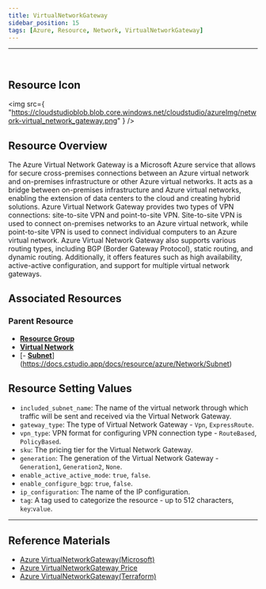 ```yaml
---
title: VirtualNetworkGateway
sidebar_position: 15
tags: [Azure, Resource, Network, VirtualNetworkGateway]
---
```


<hr />
<br />

## Resource Icon

<img
    src={
        "https://cloudstudioblob.blob.core.windows.net/cloudstudio/azureImg/network-virtual_network_gateway.png"
    }
/>

## Resource Overview

The Azure Virtual Network Gateway is a Microsoft Azure service that allows for secure cross-premises connections between an Azure virtual network and on-premises infrastructure or other Azure virtual networks. 
It acts as a bridge between on-premises infrastructure and Azure virtual networks, enabling the extension of data centers to the cloud and creating hybrid solutions.
Azure Virtual Network Gateway provides two types of VPN connections: site-to-site VPN and point-to-site VPN. 
Site-to-site VPN is used to connect on-premises networks to an Azure virtual network, while point-to-site VPN is used to connect individual computers to an Azure virtual network.
Azure Virtual Network Gateway also supports various routing types, including BGP (Border Gateway Protocol), static routing, and dynamic routing. 
Additionally, it offers features such as high availability, active-active configuration, and support for multiple virtual network gateways.

## Associated Resources

### Parent Resource

-   [**Resource Group**](https://docs.cstudio.app/docs/resource/azure/Base/ResourceGroup)
-   [**Virtual Network**](https://docs.cstudio.app/docs/resource/azure/Network/VirtualNetwork)
-   [- [**Subnet**](https://docs.cstudio.app/docs/resource/azure/Network/Subnet)](https://docs.cstudio.app/docs/resource/azure/Network/Subnet)

## Resource Setting Values

-   `included_subnet_name`: The name of the virtual network through which traffic will be sent and received via the Virtual Network Gateway.
-   `gateway_type`: The type of Virtual Network Gateway - `Vpn`, `ExpressRoute`.
-   `vpn_type`: VPN format for configuring VPN connection type - `RouteBased`, `PolicyBased`.
-   `sku`: The pricing tier for the Virtual Network Gateway.
-   `generation`: The generation of the Virtual Network Gateway - `Generation1`, `Generation2`, `None`.
-   `enable_active_active_mode`: `true`, `false`.
-   `enable_configure_bgp`: `true`, `false`.
-   `ip_configuration`: The name of the IP configuration.
-   `tag`: A tag used to categorize the resource - up to 512 characters, `key`:`value`.

---

## Reference Materials

-   [Azure VirtualNetworkGateway(Microsoft)](https://learn.microsoft.com/ko-kr/azure/vpn-gateway/vpn-gateway-about-vpngateways)
-   [Azure VirtualNetworkGateway Price](https://azure.microsoft.com/en-us/pricing/details/vpn-gateway/)
-   [Azure VirtualNetworkGateway(Terraform)](https://registry.terraform.io/providers/hashicorp/azurerm/latest/docs/resources/virtual_network_gateway)
